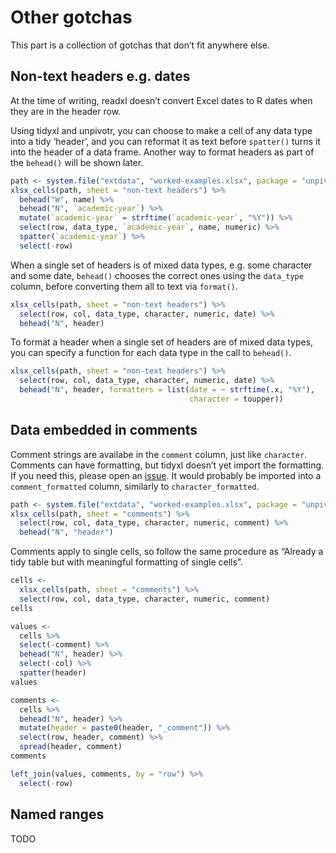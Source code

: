 #  Other gotchas

This part is a collection of gotchas that don't fit anywhere else.

## Non-text headers e.g. dates

At the time of writing, readxl doesn't convert Excel dates to R dates when they
are in the header row.

Using tidyxl and unpivotr, you can choose to make a cell of any data type into a
tidy 'header', and you can reformat it as text before `spatter()` turns it into
the header of a data frame.  Another way to format headers as part of the
`behead()` will be shown later.

```r
path <- system.file("extdata", "worked-examples.xlsx", package = "unpivotr")
xlsx_cells(path, sheet = "non-text headers") %>%
  behead("W", name) %>%
  behead("N", `academic-year`) %>%
  mutate(`academic-year` = strftime(`academic-year`, "%Y")) %>%
  select(row, data_type, `academic-year`, name, numeric) %>%
  spatter(`academic-year`) %>%
  select(-row)
```

When a single set of headers is of mixed data types, e.g. some character and
some date, `behead()` chooses the correct ones using the `data_type` column,
before converting them all to text via `format()`.

```r
xlsx_cells(path, sheet = "non-text headers") %>%
  select(row, col, data_type, character, numeric, date) %>%
  behead("N", header)
```

To format a header when a single set of headers are of mixed data types, you
can specify a function for each data type in the call to `behead()`.

```r
xlsx_cells(path, sheet = "non-text headers") %>%
  select(row, col, data_type, character, numeric, date) %>%
  behead("N", header, formatters = list(date = ~ strftime(.x, "%Y"),
                                        character = toupper))
```

## Data embedded in comments

Comment strings are availabe in the `comment` column, just like `character`.
Comments can have formatting, but tidyxl doesn't yet import the formatting.  If
you need this, please open an
[issue](https://github.com/nacnudus/tidyxl/issues).  It would probably be
imported into a `comment_formatted` column, similarly to `character_formatted`.

```r
path <- system.file("extdata", "worked-examples.xlsx", package = "unpivotr")
xlsx_cells(path, sheet = "comments") %>%
  select(row, col, data_type, character, numeric, comment) %>%
  behead("N", "header")
```

Comments apply to single cells, so follow the same procedure as "Already a tidy
table but with meaningful formatting of single cells".

```r
cells <-
  xlsx_cells(path, sheet = "comments") %>%
  select(row, col, data_type, character, numeric, comment)
cells

values <-
  cells %>%
  select(-comment) %>%
  behead("N", header) %>%
  select(-col) %>%
  spatter(header)
values

comments <-
  cells %>%
  behead("N", header) %>%
  mutate(header = paste0(header, "_comment")) %>%
  select(row, header, comment) %>%
  spread(header, comment)
comments

left_join(values, comments, by = "row") %>%
  select(-row)
```

## Named ranges

TODO
